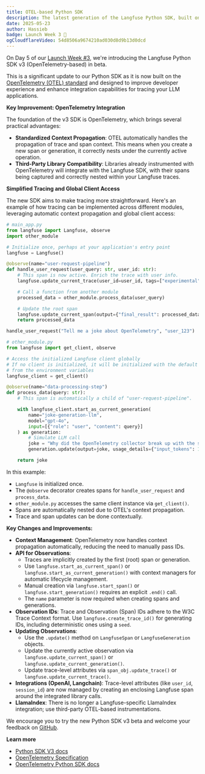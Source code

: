 ```yaml
---
title: OTEL-based Python SDK
description: The latest generation of the Langfuse Python SDK, built on the OpenTelemetry framework.
date: 2025-05-23
author: Hassieb
badge: Launch Week 3 🚀
ogCloudflareVideo: 54d8506a9674210ad030d8d9b13d0dcd
---
```



<ChangelogHeader />

On Day 5 of our [Launch Week #3](/blog/2025-05-19-launch-week-3), we're introducing the Langfuse Python SDK v3 (OpenTelemetry-based) in beta.

This is a significant update to our Python SDK as it is now built on the [OpenTelemetry (OTEL) standard](https://opentelemetry.io/) and designed to improve developer experience and enhance integration capabilities for tracing your LLM applications.

**Key Improvement: OpenTelemetry Integration**

The foundation of the v3 SDK is OpenTelemetry, which brings several practical advantages:

- **Standardized Context Propagation**: OTEL automatically handles the propagation of trace and span context. This means when you create a new span or generation, it correctly nests under the currently active operation.
- **Third-Party Library Compatibility**: Libraries already instrumented with OpenTelemetry will integrate with the Langfuse SDK, with their spans being captured and correctly nested within your Langfuse traces.

**Simplified Tracing and Global Client Access**

The new SDK aims to make tracing more straightforward. Here's an example of how tracing can be implemented across different modules, leveraging automatic context propagation and global client access:

```python
# main_app.py
from langfuse import Langfuse, observe
import other_module

# Initialize once, perhaps at your application's entry point
langfuse = Langfuse()

@observe(name="user-request-pipeline")
def handle_user_request(user_query: str, user_id: str):
    # This span is now active. Enrich the trace with user info.
    langfuse.update_current_trace(user_id=user_id, tags=["experimental"])

    # Call a function from another module
    processed_data = other_module.process_data(user_query)

    # Update the root span
    langfuse.update_current_span(output={"final_result": processed_data})
    return processed_data

handle_user_request("Tell me a joke about OpenTelemetry", "user_123")
```

```python
# other_module.py
from langfuse import get_client, observe

# Access the initialized Langfuse client globally
# If no client is initialized, it will be initialized with the default configuration
# from the environment variables
langfuse_client = get_client()

@observe(name="data-processing-step")
def process_data(query: str):
    # This span is automatically a child of "user-request-pipeline".

    with langfuse_client.start_as_current_generation(
        name="joke-generation-llm",
        model="gpt-4o",
        input=[{"role": "user", "content": query}]
    ) as generation:
        # Simulate LLM call
        joke = "Why did the OpenTelemetry collector break up with the span? It needed more space for its attributes!"
        generation.update(output=joke, usage_details={"input_tokens": 10, "output_tokens": 25})

    return joke
```

In this example:

- `Langfuse` is initialized once.
- The `@observe` decorator creates spans for `handle_user_request` and `process_data`.
- `other_module.py` accesses the same client instance via `get_client()`.
- Spans are automatically nested due to OTEL's context propagation.
- Trace and span updates can be done contextually.

**Key Changes and Improvements:**

- **Context Management**: OpenTelemetry now handles context propagation automatically, reducing the need to manually pass IDs.
- **API for Observations**:
  - Traces are implicitly created by the first (root) span or generation.
  - Use `langfuse.start_as_current_span()` or `langfuse.start_as_current_generation()` with context managers for automatic lifecycle management.
  - Manual creation via `langfuse.start_span()` or `langfuse.start_generation()` requires an explicit `.end()` call.
  - The `name` parameter is now required when creating spans and generations.
- **Observation IDs**: Trace and Observation (Span) IDs adhere to the W3C Trace Context format. Use `langfuse.create_trace_id()` for generating IDs, including deterministic ones using a `seed`.
- **Updating Observations**:
  - Use the `.update()` method on `LangfuseSpan` or `LangfuseGeneration` objects.
  - Update the currently active observation via `langfuse.update_current_span()` or `langfuse.update_current_generation()`.
  - Update trace-level attributes via `span_obj.update_trace()` or `langfuse.update_current_trace()`.
- **Integrations (OpenAI, Langchain)**: Trace-level attributes (like `user_id`, `session_id`) are now managed by creating an enclosing Langfuse span around the integrated library calls.
- **LlamaIndex**: There is no longer a Langfuse-specific LlamaIndex integration; use third-party OTEL-based instrumentations.

We encourage you to try the new Python SDK v3 beta and welcome your feedback on [GitHub](https://github.com/langfuse/langfuse/issues).

**Learn more**

- [Python SDK V3 docs](/docs/sdk/python/sdk-v3)
- [OpenTelemetry Specification](https://opentelemetry.io/docs/specs/otel/trace/api/)
- [OpenTelemetry Python SDK docs](https://opentelemetry-python.readthedocs.io/en/latest/)
